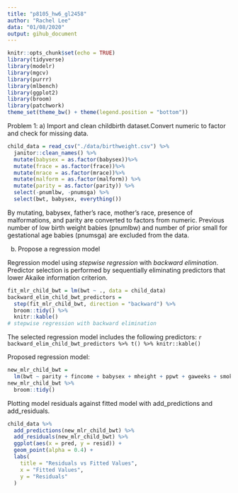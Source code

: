 ```yaml
---
title: "p8105_hw6_gl2458"
author: "Rachel Lee"
data: "01/08/2020"
output: gihub_document
---
```


```r
knitr::opts_chunk$set(echo = TRUE)
library(tidyverse)
library(modelr)
library(mgcv)
library(purrr)
library(mlbench)
library(ggplot2)
library(broom)
library(patchwork)
theme_set(theme_bw() + theme(legend.position = "bottom"))
```

Problem 1: 
a) Import and clean childbirth dataset.Convert numeric to factor and check for missing data. 

```r
child_data = read_csv("./data/birthweight.csv") %>% 
  janitor::clean_names() %>% 
  mutate(babysex = as.factor(babysex))%>% 
  mutate(frace = as.factor(frace))%>% 
  mutate(mrace = as.factor(mrace))%>% 
  mutate(malform = as.factor(malform)) %>% 
  mutate(parity = as.factor(parity)) %>% 
  select(-pnumlbw, -pnumsga) %>%  
  select(bwt, babysex, everything())
```

By mutating, babysex, father's race, mother's race, presence of malformations, and parity are converted to factors from numeric. Previous number of low birth weight babies (pnumlbw) and number of prior small for gestational age babies (pnumsga) are excluded from the data.

b) Propose a regression model

Regression model using *stepwise regression* with *backward elimination*. Predictor selection is performed by sequentially eliminating predictors that lower Akaike information criterion. 

```r
fit_mlr_child_bwt = lm(bwt ~ ., data = child_data)
backward_elim_child_bwt_predictors =
  step(fit_mlr_child_bwt, direction = "backward") %>% 
  broom::tidy() %>% 
  knitr::kable()
# stepwise regression with backward elimination
```

The selected regression model includes the following predictors: 
`r backward_elim_child_bwt_predictors %>% t() %>% knitr::kable()`

Proposed regression model: 
```r
new_mlr_child_bwt = 
  lm(bwt ~ parity + fincome + babysex + mheight + ppwt + gaweeks + smoken + delwt + mrace + blength + bhead, data = child_data)
new_mlr_child_bwt %>% 
  broom::tidy()
```

Plotting model residuals against fitted model with add_predictions and add_residuals.

```r
child_data %>% 
  add_predictions(new_mlr_child_bwt) %>% 
  add_residuals(new_mlr_child_bwt) %>% 
  ggplot(aes(x = pred, y = resid)) +
  geom_point(alpha = 0.4) +
  labs(
    title = "Residuals vs Fitted Values",
    x = "Fitted Values", 
    y = "Residuals"
  )
```

